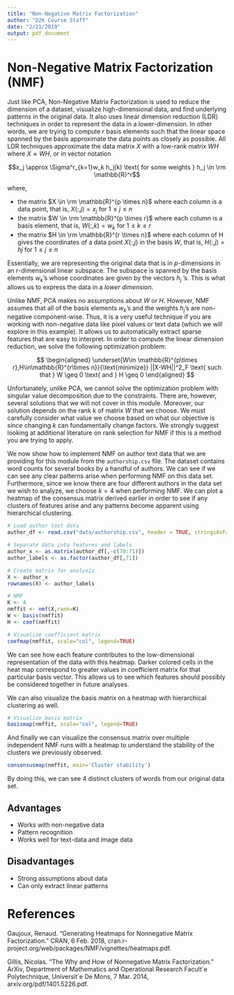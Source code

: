 ```yaml
---
title: "Non-Negative Matrix Factorization"
author: "D2K Course Staff"
date: "2/21/2019"
output: pdf_document
---
```


# Non-Negative Matrix Factorization (NMF)

Just like PCA, Non-Negative Matrix Factorization is used to reduce the dimension of a dataset, visualize high-dimensional data, and find underlying patterns in the original data. It also uses linear dimension reduction (LDR) techniques in order to represent the data in a lower-dimension. In other words, we are trying to compute $r$ basis elements such that the linear space spanned by the basis approximate the data points as closely as possible. All LDR techniques approximate the data matrix $X$ with a low-rank matrix $WH$ where $X \approx WH$, or in vector notation

$$x_j \approx \Sigma^r_{k=1}w_k h_j(k) \text{   for some weights } h_j \in \rm \mathbb{R}^r$$

where,

- the matrix $X \in \rm \mathbb{R}^{p \times n}$ where each column is a data point, that is, $X(:, j) = x_j$  for $1 \leq j \leq n$
- the matrix $W \in \rm \mathbb{R}^{p \times r}$ where each column is a basis element, that is, $W(:, k) = w_k$ for $1 \leq k \leq r$
- the matrix $H \in \rm \mathbb{R}^{r \times n}$ where each column of H gives the coordinates of a data point $X(:, j)$ in the basis $W$, that is, $H(:, j) = hj$ for $1 \leq j \leq n$

Essentially, we are representing the original data that is in $p$-dimensions in an $r$-dimensional linear subspace. The subspace is spanned by the basis elements $w_k$’s whose coordinates are given by the vectors $h_j$ ’s. This is what allows us to express the data in a *lower dimension*.

Unlike NMF, PCA makes no assumptions about $W$ or $H$. However, NMF assumes that all of the basis elements $w_k$'s and the weights $h_j$'s are non-negative component-wise. Thus, it is a very useful technique if you are working with non-negative data like pixel values or text data (which we will explore in this example). It allows us to automatically extract sparse features that are easy to interpret. In order to compute the linear dimension reduction, we solve the following optimization problem:

$$
\begin{aligned}
\underset{W\in \mathbb{R}^{p\times r},H\in\mathbb{R}^{r\times n}}{\text{minimize}} ||X-WH||^2_F \text{    such that   } W \geq 0 \text{ and } H \geq 0
\end{aligned}
$$

Unfortunately, unlike PCA, we cannot solve the optimization problem with singular value decomposition due to the constraints. There are, however, several solutions that we will not cover in this module. Moreover, our solution depends on the rank $k$ of matrix $W$ that we choose. We must carefully consider what value we choose based on what our objective is since changing $k$ can fundamentally change factors. We strongly suggest looking at additional literature on rank selection for NMF if this is a method you are trying to apply. 

We now show how to implement NMF on author text data that we are providing for this module from the `authorship.csv` file. The dataset contains word counts for several books by a handful of authors. We can see if we can see any clear patterns arise when performing NMF on this data set. Furthermore, since we know there are four different authors in the data set we wish to analyze, we choose $k=4$ when performing NMF. We can plot a heatmap of the consensus matrix derived earlier in order to see if any clusters of features arise and any patterns become apparent using hierarchical clustering.

```r
# Load author text data
author_df <- read.csv("data/authorship.csv", header = TRUE, stringsAsFactors = FALSE)

# Separate data into features and labels
author_x <- as.matrix(author_df[,-c(70:71)])
author_labels <- as.factor(author_df[,71])

# Create matrix for analysis
X <- author_x
rownames(X) <- author_labels

# NMF
K <- 4
nmffit <- nmf(X,rank=K)
W <- basis(nmffit)
H <- coef(nmffit)

# Visualize coefficient matrix
coefmap(nmffit, scale="col", legend=TRUE)
```

We can see how each feature contributes to the low-dimensional representation of the data with this heatmap. Darker colored cells in the heat map correspond to greater values in coefficient matrix for that particular basis vector. This allows us to see which features should possibly be considered together in future analyses. 

We can also visualize the basis matrix on a heatmap with hierarchical clustering as well.

```r
# Visualize basis matrix
basismap(nmffit, scale="col", legend=TRUE)
```

And finally we can visualize the consensus matrix over multiple independent NMF runs with a heatmap to understand the stability of the clusters we previously observed. 

```r
consensusmap(nmffit, main='Cluster stability')
```

By doing this, we can see 4 distinct clusters of words from our original data set. 

## Advantages

- Works with non-negative data
- Pattern recognition
- Works well for text-data and image data

## Disadvantages

- Strong assumptions about data
- Can only extract linear patterns

# References

Gaujoux, Renaud. “Generating Heatmaps for Nonnegative Matrix Factorization.” CRAN, 6 Feb. 2018, cran.r-project.org/web/packages/NMF/vignettes/heatmaps.pdf.

Gillis, Nicolas. “The Why and How of Nonnegative Matrix Factorization.” ArXiv, Department of Mathematics and Operational Research Facult´e Polytechnique, Universit´e De Mons, 7 Mar. 2014, arxiv.org/pdf/1401.5226.pdf.


